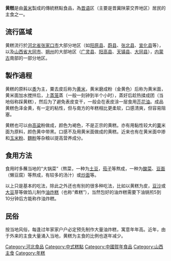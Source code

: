 {{Unreferenced|time=2021-01-24T05:02:18+00:00}}
'''黄糕'''是由[[黃米|黃米]]製成的傳統糕點食品，為[[晋语|晋语]]区（主要是晋冀陕蒙交界地区）居民的主食之一。

==流行區域==
黄糕流行於[[河北省|河北省]][[张家口市|张家口市]]大部分地区（如[[阳原县|阳原县]]、[[蔚县|蔚县]]、[[张北县|张北县]]、[[宣化县|宣化县]]等），以及[[山西省|山西省]][[大同市|大同市]]、[[朔州|朔州]]的大部地区（[[广灵县|广灵县]]、[[阳高县|阳高县]]、[[天镇县|天镇县]]、[[大同县|大同县]]），[[内蒙古|内蒙古]]南部的一部分地区。

==製作過程==
黄糕的原料以[[黍|黍]]为主，粟去皮后称为[[黄米|黄米]]，黄米磨成粉（金黄色）后称为黄米面，黄米面加水搅拌后，上[[蒸笼|蒸笼]]蒸（一般一刻钟到半个小时），蒸好后趁热揉成团（当地俗称踩黄糕），然后为了避免表皮变干，一般会在表皮涂一层食用[[芥花油|芥花油]]。成品黄糕色泽金黄，有一定的粘性，但与南方的年糕相比更柔软，口感清爽，但容易阻塞。

黄糕也可以由[[高粱|高粱]]粉做成，颜色为褐色，不是正宗的黄糕。亦有用黏性较大的[[粟|粟]]米面为原料，颜色黄中带黑。口感不及用黄米面做成的黄糕。近来也有在黄米面中掺和[[玉米粉|玉米粉]]、[[麵粉|麵粉]]等杂粮以提高营养成分。

==食用方法==
食用时多蘸当地的“大锅菜”（熬菜，一种为[[马铃薯|土豆]]，[[茄子|茄子]]等熬成，一种为[[酸菜|酸菜]]、[[豆面|豆面]]（懒豆腐）等熬成，有较多的汤汁）或[[炒面|炒面]]等。

以上只是基本的吃法，除此之外还也有别的很多种吃法，比如以黄糕为皮，[[豆沙|豆沙]]或[[大豆|大豆]]芽等做馅儿制作[[油炸糕|油炸糕]]（也称“煮糕”），当然包好的油炸糕需要下油锅煎5到10分钟后方能称作油炸糕。

==民俗==
按当地风俗，每逢过年家家户户必定预先制作大量油炸糕，寓意年年高。近年，由于外来的主食大量涌入当地，黄糕为主食的比例也逐年减少。

[[Category:河北食品|Category:河北食品]]
[[Category:中式糕點|Category:中式糕點]]
[[Category:中國賀年食品|Category:中國賀年食品]]
[[Category:山西主食|Category:山西主食]]
[[Category:年糕|Category:年糕]]